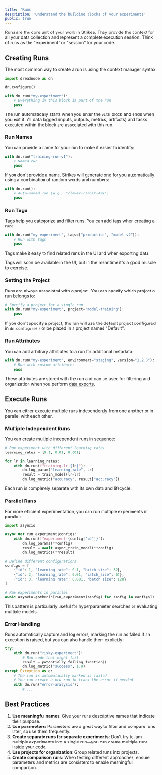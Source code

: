 ```yaml
---
title: 'Runs'
description: 'Understand the building blocks of your experiments'
public: true
---
```


Runs are the core unit of your work in Strikes. They provide the context for all your data collection and represent a complete execution session. Think of runs as the "experiment" or "session" for your code.

## Creating Runs

The most common way to create a run is using the context manager syntax:

```python
import dreadnode as dn

dn.configure()

with dn.run("my-experiment"):
    # Everything in this block is part of the run
    pass
```

The run automatically starts when you enter the `with` block and ends when you exit it. All data logged (inputs, outputs, metrics, artifacts) and tasks executed within the block are associated with this run.

### Run Names

You can provide a name for your run to make it easier to identify:

```python
with dn.run("training-run-v1"):
    # Named run
    pass
```

If you don't provide a name, Strikes will generate one for you automatically using a combination of random words and numbers:

```python
with dn.run():
    # Auto-named run (e.g., "clever-rabbit-492")
    pass
```

### Run Tags

Tags help you categorize and filter runs. You can add tags when creating a run:

```python
with dn.run("my-experiment", tags=["production", "model-v2"]):
    # Run with tags
    pass
```

Tags make it easy to find related runs in the UI and when exporting data.

<Note>
Tags will soon be available in the UI, but in the meantime it's a good muscle to exercise.
</Note>

### Setting the Project

Runs are always associated with a project. You can specify which project a run belongs to:

```python
# Specify a project for a single run
with dn.run("my-experiment", project="model-training"):
    pass
```

If you don't specify a project, the run will use the default project configured in `dn.configure()` or be placed in a project named "Default".

### Run Attributes

You can add arbitrary attributes to a run for additional metadata:

```python
with dn.run("my-experiment", environment="staging", version="1.2.3"):
    # Run with custom attributes
    pass
```

These attributes are stored with the run and can be used for filtering and organization when you perform [data exports](https://docs.dreadnode.io/strikes/usage/export).

## Execute Runs

You can either execute multiple runs independently from one another or in parallel with each other.

### Multiple Independent Runs

You can create multiple independent runs in sequence:

```python
# Run experiment with different learning rates
learning_rates = [0.1, 0.01, 0.001]

for lr in learning_rates:
    with dn.run(f"training-lr-{lr}"):
        dn.log_param("learning_rate", lr)
        result = train_model(lr=lr)
        dn.log_metric("accuracy", result["accuracy"])
```

Each run is completely separate with its own data and lifecycle.

### Parallel Runs

For more efficient experimentation, you can run multiple experiments in parallel:

```python
import asyncio

async def run_experiment(config):
    with dn.run(f"experiment-{config['id']}"):
        dn.log_params(**config)
        result = await async_train_model(**config)
        dn.log_metrics(**result)

# Define different configurations
configs = [
    {"id": 1, "learning_rate": 0.1, "batch_size": 32},
    {"id": 2, "learning_rate": 0.01, "batch_size": 64},
    {"id": 3, "learning_rate": 0.001, "batch_size": 128}
]

# Run experiments in parallel
await asyncio.gather(*[run_experiment(config) for config in configs])
```

This pattern is particularly useful for hyperparameter searches or evaluating multiple models.

### Error Handling

Runs automatically capture and log errors, marking the run as failed if an exception is raised, but you can also handle them explicitly:

```python
try:
    with dn.run("risky-experiment"):
        # Run code that might fail
        result = potentially_failing_function()
        dn.log_metric("success", 1.0)
except Exception as e:
    # The run is automatically marked as failed
    # You can create a new run to track the error if needed
    with dn.run("error-analysis"):
        # ...
```

## Best Practices

1. **Use meaningful names**: Give your runs descriptive names that indicate their purpose.
2. **Use parameters**: Parameters are a great way to filter and compare runs later, so use them frequently.
3. **Create separate runs for separate experiments**: Don't try to jam multiple experiments into a single run—you can create multiple runs inside your code.
4. **Use projects for organization**: Group related runs into projects.
5. **Create comparison runs**: When testing different approaches, ensure parameters and metrics are consistent to enable meaningful comparison.
